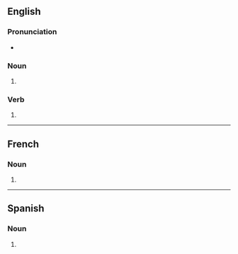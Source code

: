 {{also|Jades}}

==English==

===Pronunciation===
* {{rhymes|en|eɪdz|s=1}}

===Noun===
{{head|en|noun form}}

# {{plural of|en|jade}}

===Verb===
{{head|en|verb form}}

# {{en-third-person singular of|jade}}

----

==French==

===Noun===
{{head|fr|noun form|g=?}}

# {{plural of|fr|jade}}

----

==Spanish==

===Noun===
{{head|es|noun form|g=m-p}}

# {{noun form of|es|jade||p}}